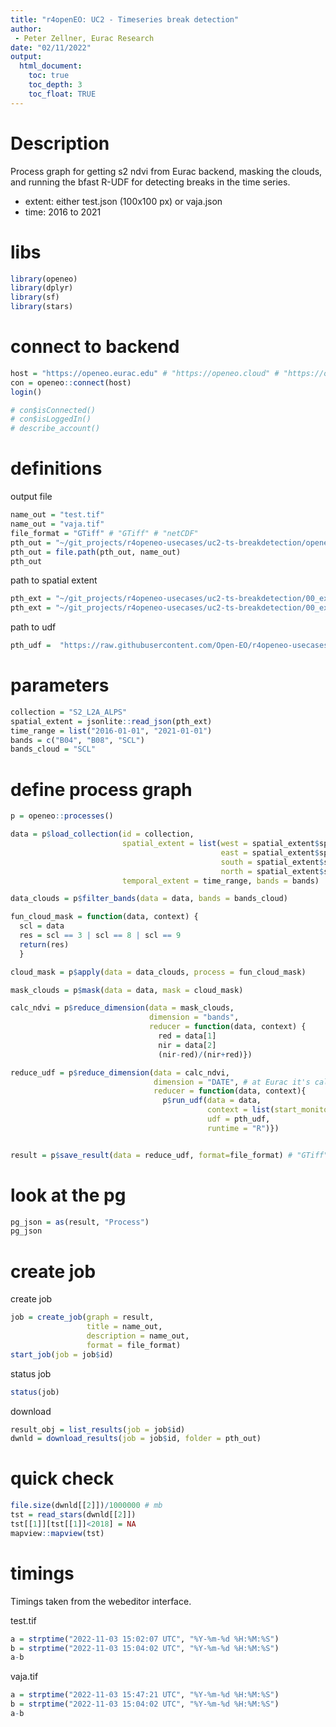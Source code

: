 ```yaml
---
title: "r4openEO: UC2 - Timeseries break detection"
author: 
 - Peter Zellner, Eurac Research
date: "02/11/2022"
output:
  html_document:
    toc: true
    toc_depth: 3
    toc_float: TRUE
---
```


# Description

Process graph for getting s2 ndvi from Eurac backend, masking the clouds, and running the bfast R-UDF for detecting breaks in the time series.

-   extent: either test.json (100x100 px) or vaja.json
-   time: 2016 to 2021

# libs

```r
library(openeo)
library(dplyr)
library(sf)
library(stars) 
```

# connect to backend

```r
host = "https://openeo.eurac.edu" # "https://openeo.cloud" # "https://openeo-dev.vito.be"
con = openeo::connect(host)
login()

# con$isConnected()
# con$isLoggedIn()
# describe_account()
```

# definitions

output file

```r
name_out = "test.tif" 
name_out = "vaja.tif"
file_format = "GTiff" # "GTiff" # "netCDF"
pth_out = "~/git_projects/r4openeo-usecases/uc2-ts-breakdetection/openeo_eurac/results" 
pth_out = file.path(pth_out, name_out)
pth_out
```

path to spatial extent

```r
pth_ext = "~/git_projects/r4openeo-usecases/uc2-ts-breakdetection/00_extent/test.json"
pth_ext = "~/git_projects/r4openeo-usecases/uc2-ts-breakdetection/00_extent/vaja.json"

```

path to udf
```r
pth_udf =  "https://raw.githubusercontent.com/Open-EO/r4openeo-usecases/main/uc2-ts-breakdetection/00_udfs/bfast_udf.R"
```


# parameters

```r
collection = "S2_L2A_ALPS" 
spatial_extent = jsonlite::read_json(pth_ext) 
time_range = list("2016-01-01", "2021-01-01") 
bands = c("B04", "B08", "SCL") 
bands_cloud = "SCL"
```

# define process graph 
```r
p = openeo::processes()

data = p$load_collection(id = collection, 
                         spatial_extent = list(west = spatial_extent$spatial_extent$west, 
                                               east = spatial_extent$spatial_extent$east, 
                                               south = spatial_extent$spatial_extent$south, 
                                               north = spatial_extent$spatial_extent$north),
                         temporal_extent = time_range, bands = bands)

data_clouds = p$filter_bands(data = data, bands = bands_cloud)

fun_cloud_mask = function(data, context) { 
  scl = data 
  res = scl == 3 | scl == 8 | scl == 9 
  return(res)
  }

cloud_mask = p$apply(data = data_clouds, process = fun_cloud_mask)

mask_clouds = p$mask(data = data, mask = cloud_mask)

calc_ndvi = p$reduce_dimension(data = mask_clouds, 
                               dimension = "bands", 
                               reducer = function(data, context) { 
                                 red = data[1] 
                                 nir = data[2] 
                                 (nir-red)/(nir+red)})

reduce_udf = p$reduce_dimension(data = calc_ndvi, 
                                dimension = "DATE", # at Eurac it's called DATE, at VITO "time" or "t" 
                                reducer = function(data, context){
                                  p$run_udf(data = data, 
                                            context = list(start_monitor = 2018),
                                            udf = pth_udf, 
                                            runtime = "R")})


result = p$save_result(data = reduce_udf, format=file_format) # "GTiff" #"netCDF"
```

# look at the pg
```r
pg_json = as(result, "Process")
pg_json
```


# create job

create job

```r
job = create_job(graph = result, 
                 title = name_out, 
                 description = name_out, 
                 format = file_format) 
start_job(job = job$id)
```

status job
```r
status(job) 
```

download
```r
result_obj = list_results(job = job$id) 
dwnld = download_results(job = job$id, folder = pth_out)
```

# quick check

```r
file.size(dwnld[[2]])/1000000 # mb 
tst = read_stars(dwnld[[2]]) 
tst[[1]][tst[[1]]<2018] = NA
mapview::mapview(tst)
```

# timings
Timings taken from the webeditor interface.

test.tif 
```r
a = strptime("2022-11-03 15:02:07 UTC", "%Y-%m-%d %H:%M:%S")
b = strptime("2022-11-03 15:04:02 UTC", "%Y-%m-%d %H:%M:%S")
a-b
```

vaja.tif
```r
a = strptime("2022-11-03 15:47:21 UTC", "%Y-%m-%d %H:%M:%S")
b = strptime("2022-11-03 15:04:02 UTC", "%Y-%m-%d %H:%M:%S")
a-b
```
